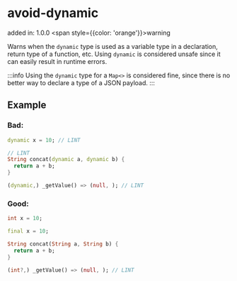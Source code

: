 # avoid-dynamic
added in: 1.0.0 <span style={{color: 'orange'}}>warning</span>

Warns when the `dynamic` type is used as a variable type in a declaration, return type of a function, etc. Using `dynamic` is considered unsafe since it can easily result in runtime errors.

:::info
Using the `dynamic` type for a `Map<>` is considered fine, since there is no better way to declare a type of a JSON payload.
:::

## Example
### Bad:
```dart
dynamic x = 10; // LINT

// LINT
String concat(dynamic a, dynamic b) {
  return a + b;
}

(dynamic,) _getValue() => (null, ); // LINT
```
### Good:
```dart
int x = 10;

final x = 10;

String concat(String a, String b) {
  return a + b;
}

(int?,) _getValue() => (null, ); // LINT
```

